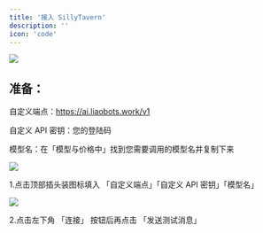 ```yaml
---
title: '接入 SillyTavern'
description: ''
icon: 'code'
---
```


<img src="/images/SillyTavern/SillyTavern-icon.jpg" />


## 准备：

自定义端点：https://ai.liaobots.work/v1

自定义 API 密钥：您的登陆码

模型名：在「模型与价格中」找到您需要调用的模型名并复制下来

<img src="/images/SillyTavern/step-1.jpg" />

1.点击顶部插头装图标填入 「自定义端点」「自定义 API 密钥」「模型名」

<img src="/images/SillyTavern/step-2.jpg" />

2.点击左下角 「连接」 按钮后再点击 「发送测试消息」